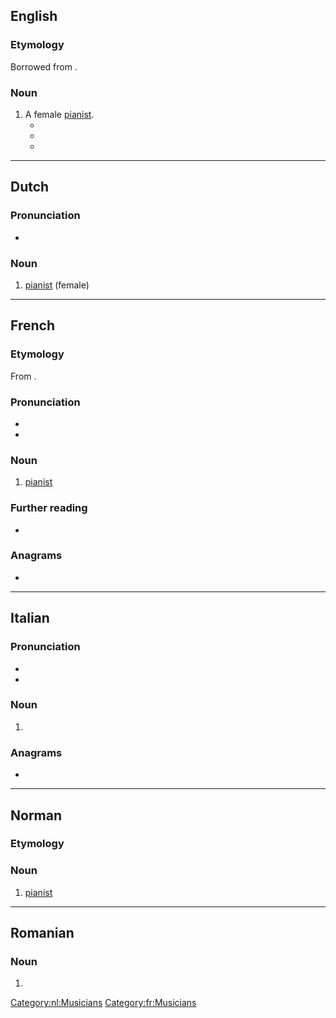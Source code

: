 ==English==

===Etymology===
Borrowed from {{bor|en|fr|pianiste||pianist ('''male''' or female)}}.

===Noun===
{{en-noun}}

# A female [[pianist]].
#* {{quote-book|en|year=1912 |title=Conversation: What to Say and How to Say It |author=Mary Greer ConklinMix |page=96 |ISBN=|passage=I have never published any of my compositions because I feel that they cannot add anything to my reputation as a '''pianiste''', of which I am—-}}
#* {{quote-book|en|year=2012 |title=The Dawn |author=Debra Milligan|page= |ISBN=|passage=Not only did Carré state that she could covertly contact a '''pianiste''', but this man had also managed to evade capture by the Germans!}}
#* {{quote-book|en|year=2017 |title=Decline and Fall on Savage Street|author=Fiona Farrell|page=36 |ISBN=9780143770633|passage=Margaret is in the drawing room, thumping the life from some unfortunate sonata. She is persistent, but she will never make a '''pianiste'''.}}

----

==Dutch==

===Pronunciation===
* {{audio|nl|Nl-pianiste.ogg|Audio}}

===Noun===
{{nl-noun|f|-en|pl2=-s|pianistetje|m=pianist}}

# [[pianist]] (female)

[[Category:nl:Musicians]]

----

==French==
{{wikipedia|lang=fr}}

===Etymology===
From {{suffix|fr|piano|iste}}.

===Pronunciation===
* {{fr-IPA}}
* {{audio|fr|LL-Q150 (fra)-Lepticed7-pianiste.wav|Audio}}

===Noun===
{{fr-noun|mf}}

# [[pianist]]

===Further reading===
* {{R:TLFi}}

===Anagrams===
* {{l|fr|piétinas}}

[[Category:fr:Musicians]]

----

==Italian==

===Pronunciation===
* {{it-IPA|pianìste}}
* {{rhymes|it|iste}}

===Noun===
{{head|it|noun form|g=f-p}}

# {{plural of|it|pianista}}

===Anagrams===
* {{anagrams|it|a=aeiinpst|apneisti|espianti|sapienti}}

----

==Norman==

===Etymology===
{{suffix|nrf|piano|gloss1=piano|iste}}

===Noun===
{{nrf-noun|mf}}

# {{lb|nrf|Jersey}} [[pianist]]

{{topics|nrf|Musicians}}

----

==Romanian==

===Noun===
{{head|ro|noun form|g=f-p}}

# {{plural of|ro|pianistă}}